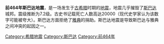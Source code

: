 {{noteTA
|G1=地震
}}
{{地震
|title= 前464年斯巴达地震
|日期= 前464
|map = 
|magnitude = 7.2 [[面波震级|M<sub>s</sub>]]
|depth=
|location=
|countries affected = [[斯巴达|斯巴达]], [[古希腊|古希腊]]
|tsunami = 
|casualties = up to 20,000
}}'''前464年斯巴达地震'''，是一场发生于[[古希腊|古希腊]]时期的[[地震|地震]]，地震几乎摧毁了[[斯巴达|斯巴达]]城邦。震级推断为7.2级。古史书记载死亡人数高达20000（现代史学家认为该数字可能被夸大）。斯巴达方面拒绝了[[雅典|雅典]]的捐助。斯巴达地震是导致斯巴达与雅典之间冲突的起因之一。
<references/>


[[Category:希腊地震|Category:希腊地震]]
[[Category:斯巴达|Category:斯巴达]]
[[Category:前464年|Category:前464年]]